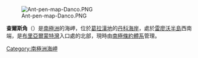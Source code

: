 [[Image:Ant-pen-map-Danco.PNG|thumb]]

{{Coord|64|14|S|61|0|W|source:GNIS|display=title}}

'''查爾斯角'''（{{lang-en|Charles Point}}）是[[南極洲|南極洲]]的海岬，位於[[葛拉漢地|葛拉漢地]]的[[丹科海岸|丹科海岸]]，處於[[雷廖沃半島|雷廖沃半島]]西南端，是[[布里亞爾蒙特灣|布里亞爾蒙特灣]]入口處的北部，現時由[[南極條約體系|南極條約體系]]管理。

{{DEFAULTSORT:Charles Point}}
[[Category:南極洲海岬|Category:南極洲海岬]]


{{DancoCoast-geo-stub}}